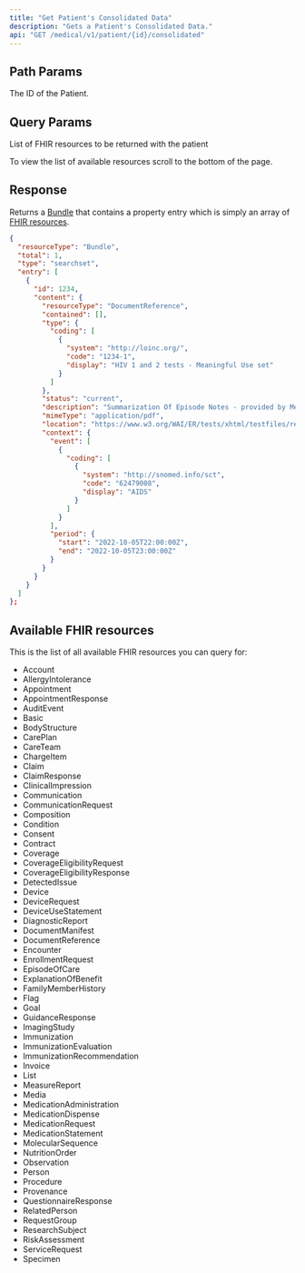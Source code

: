 ```yaml
---
title: "Get Patient's Consolidated Data"
description: "Gets a Patient's Consolidated Data."
api: "GET /medical/v1/patient/{id}/consolidated"
---
```


## Path Params

<ParamField path="id" type="string" required>
  The ID of the Patient.
</ParamField>

## Query Params

<ParamField query="resources" type="string" optional>
  List of FHIR resources to be returned with the patient
</ParamField>

<Info>To view the list of available resources scroll to the bottom of the page.</Info>

## Response

Returns a [Bundle](/medical-api/fhir/resources/bundle) that contains a property entry which is simply an array of [FHIR resources](/medical-api/fhir/resources).

```json
{
  "resourceType": "Bundle",
  "total": 1,
  "type": "searchset",
  "entry": [
    {
      "id": 1234,
      "content": {
        "resourceType": "DocumentReference",
        "contained": [],
        "type": {
          "coding": [
            {
              "system": "http://loinc.org/",
              "code": "1234-1",
              "display": "HIV 1 and 2 tests - Meaningful Use set"
            }
          ]
        },
        "status": "current",
        "description": "Summarization Of Episode Notes - provided by Metriport",
        "mimeType": "application/pdf",
        "location": "https://www.w3.org/WAI/ER/tests/xhtml/testfiles/resources/pdf/dummy.pdf",
        "context": {
          "event": [
            {
              "coding": [
                {
                  "system": "http://snomed.info/sct",
                  "code": "62479008",
                  "display": "AIDS"
                }
              ]
            }
          ],
          "period": {
            "start": "2022-10-05T22:00:00Z",
            "end": "2022-10-05T23:00:00Z"
          }
        }
      }
    }
  ]
};
```

## Available FHIR resources

This is the list of all available FHIR resources you can query for:

- Account
- AllergyIntolerance
- Appointment
- AppointmentResponse
- AuditEvent
- Basic
- BodyStructure
- CarePlan
- CareTeam
- ChargeItem
- Claim
- ClaimResponse
- ClinicalImpression
- Communication
- CommunicationRequest
- Composition
- Condition
- Consent
- Contract
- Coverage
- CoverageEligibilityRequest
- CoverageEligibilityResponse
- DetectedIssue
- Device
- DeviceRequest
- DeviceUseStatement
- DiagnosticReport
- DocumentManifest
- DocumentReference
- Encounter
- EnrollmentRequest
- EpisodeOfCare
- ExplanationOfBenefit
- FamilyMemberHistory
- Flag
- Goal
- GuidanceResponse
- ImagingStudy
- Immunization
- ImmunizationEvaluation
- ImmunizationRecommendation
- Invoice
- List
- MeasureReport
- Media
- MedicationAdministration
- MedicationDispense
- MedicationRequest
- MedicationStatement
- MolecularSequence
- NutritionOrder
- Observation
- Person
- Procedure
- Provenance
- QuestionnaireResponse
- RelatedPerson
- RequestGroup
- ResearchSubject
- RiskAssessment
- ServiceRequest
- Specimen

